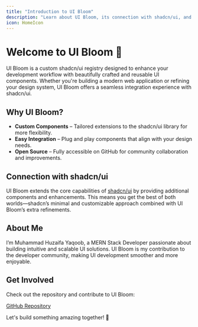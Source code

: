 ```yaml
---
title: "Introduction to UI Bloom"
description: "Learn about UI Bloom, its connection with shadcn/ui, and the creator behind it."
icon: HomeIcon
---
```


# Welcome to UI Bloom 🌿

UI Bloom is a custom shadcn/ui registry designed to enhance your development workflow with beautifully crafted and reusable UI components. Whether you're building a modern web application or refining your design system, UI Bloom offers a seamless integration experience with shadcn/ui.

## Why UI Bloom?

- **Custom Components** – Tailored extensions to the shadcn/ui library for more flexibility.
- **Easy Integration** – Plug and play components that align with your design needs.
- **Open Source** – Fully accessible on GitHub for community collaboration and improvements.

## Connection with shadcn/ui

UI Bloom extends the core capabilities of [shadcn/ui](https://ui.shadcn.com/) by providing additional components and enhancements. This means you get the best of both worlds—shadcn’s minimal and customizable approach combined with UI Bloom’s extra refinements.

## About Me

I’m Muhammad Huzaifa Yaqoob, a MERN Stack Developer passionate about building intuitive and scalable UI solutions. UI Bloom is my contribution to the developer community, making UI development smoother and more enjoyable.

## Get Involved

Check out the repository and contribute to UI Bloom:

[GitHub Repository](https://github.com/your-github-link)

Let's build something amazing together! 🚀
